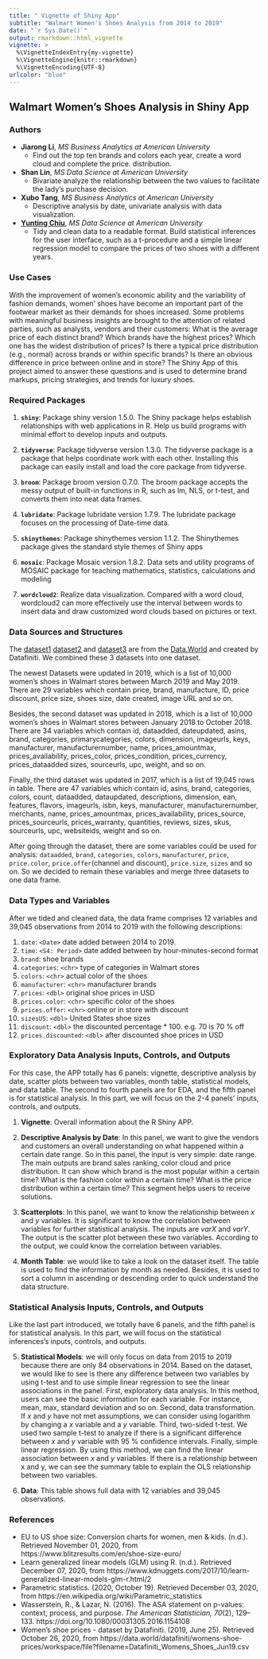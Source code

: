 ```yaml
---
title: " Vignette of Shiny App"
subtitle: "Walmart Women's Shoes Analysis from 2014 to 2019"
date: "`r Sys.Date()`"
output: rmarkdown::html_vignette
vignette: >
  %\VignetteIndexEntry{my-vignette}
  %\VignetteEngine{knitr::rmarkdown}
  %\VignetteEncoding{UTF-8}
urlcolor: "blue"
---
```

## Walmart Women's Shoes Analysis in Shiny App
### Authors
- **Jiarong Li**, *MS Business Analytics at American University*
  + Find out the top ten brands and colors each year, create a word cloud and complete the price. distribution.
  
- **Shan Lin**, *MS Data Science at American University*
  + Bivariate analyze the relationship between the two values to facilitate the lady's purchase decision.
  
- **Xubo Tang**, *MS Business Analytics at American University*
  + Descriptive analysis by date, univariate analysis with data visualization.
  
- [**Yunting Chiu**](http://linkedin.com/in/yuntingchiu), *MS Data Science at American University*
  + Tidy and clean data to a readable format. Build statistical inferences for the user interface, such as a t-procedure and a simple linear regression model to compare the prices of two shoes with a different years.

### Use Cases
With the improvement of women’s economic ability and the variability of fashion demands, women’ shoes have become an important part of the footwear market as their demands for shoes increased. Some problems with meaningful business insights are brought to the attention of related parties, such as analysts, vendors and their customers: What is the average price of each distinct brand? Which brands have the highest prices? Which one has the widest distribution of prices? Is there a typical price distribution (e.g., normal) across brands or within specific brands? Is there an obvious difference in price between online and in store? The Shiny App of this project aimed to answer these questions and is used to determine brand markups, pricing strategies, and trends for luxury shoes.

### Required Packages
1. **`shiny`**: Package shiny version 1.5.0. The Shiny package helps establish relationships with web applications in R. Help us build programs with minimal effort to develop inputs and outputs.

2. **`tidyverse`**: Package tidyverse version 1.3.0. The tidyverse package is a package that helps coordinate work with each other. Installing this package can easily install and load the core package from tidyverse.

3. **`broom`**: Package broom version 0.7.0. The broom package accepts the messy output of built-in functions in R, such as lm, NLS, or t-test, and converts them into neat data frames.

4. **`lubridate`**: Package lubridate version 1.7.9. The lubridate package focuses on the processing of Date-time data.

5. **`shinythemes`**: Package shinythemes version 1.1.2. The Shinythemes package gives the standard style themes of Shiny apps

6. **`mosaic`**: Package Mosaic version 1.8.2. Data sets and utility programs of MOSAIC package for teaching mathematics, statistics, calculations and modeling

7. **`wordcloud2`**: Realize data visualization. Compared with a word cloud, wordcloud2 can more effectively use the interval between words to insert data and draw customized word clouds based on pictures or text.

### Data Sources and Structures
The [dataset1](https://data.world/datafiniti/womens-shoe-prices/workspace/file?filename=Datafiniti_Womens_Shoes_Jun19.csv) [dataset2](https://data.world/datafiniti/womens-shoe-prices/workspace/file?filename=7003_1.csv) and [dataset3](https://data.world/datafiniti/womens-shoe-prices/workspace/file?filename=Datafiniti_Womens_Shoes.csv) are from the [Data.World](https://data.world/) and created by Datafiniti. We combined these 3 datasets into one dataset.

The newest Datasets were updated in 2019, which is a list of 10,000 women's shoes in Walmart stores between March 2019 and May 2019. There are 29 variables which contain price, brand, manufacture, ID, price discount, price size, shoes size, date created, image URL and so on. 

Besides, the second dataset was updated in 2018, which is a list of 10,000 women's shoes in Walmart stores between January 2018 to October 2018. There are 34 variables which contain id, dataadded, dateupdated, asins, brand, categories, primarycategories, colors, dimension, imageurls, keys, manufacturer, manufacturernumber, name, prices_amountmax, prices_availability, prices_color, prices_condition, prices_currency, prices_dataadded sizes, sourceurls, upc, weight, and so on.

Finally, the third dataset was updated in 2017, which is a list of 19,045 rows in table. There are 47 variables which contain id, asins, brand, categories, colors, count, dataadded, dataupdated, descriptions, dimension, ean, features, flavors, imageurls, isbn, keys, manufacturer, manufacturernumber, merchants, name, prices_amountmax, prices_availability, prices_source, prices_sourceurls, prices_warranty, quantities, reviews, sizes, skus, sourceurls, upc, websiteids, weight and so on.

After going through the dataset, there are some variables could be used for analysis: `dataadded`, `brand`, `categories`, `colors`, `manufacturer`, `price`, `price.color`, `price.offer`(channel and discount), `price.size`, `sizes` and so on. So we decided to remain these variables and merge three datasets to one data frame.

### Data Types and Variables
After we tided and cleaned data, the data frame comprises 12 variables and 39,045 observations from 2014 to 2019 with the following descriptions:

1. `date`: `<Date>` date added between 2014 to 2019.
2. `time`: `<S4: Period>` date added between by hour-minutes-second format
3. `brand`: shoe brands
4. `categories`: `<chr>` type of categories in Walmart stores
5. `colors`: `<chr>` actual color of the shoes
6. `manufacturer`: `<chr>` manufacturer brands
7. `prices`: `<dbl>` original shoe prices in USD
8. `prices.color`: `<chr>` specific color of the shoes
9. `prices.offer`: `<chr>` online or in store with discount
10. `sizesUS`: `<dbl>` United States shoe sizes
11. `discount`: `<dbl>` the discounted percentage * 100. e.g. 70 is 70 % off
12. `prices.discounted`: `<dbl>` after discounted shoe prices in USD

### Exploratory Data Analysis Inputs, Controls, and Outputs
For this case, the APP totally has 6 panels: vignette, descriptive analysis by date, scatter plots between two variables, month table, statistical models, and data table. The second to fourth panels are for EDA, and the fifth panel is for statistical analysis. In this part, we will focus on the 2-4 panels' inputs, controls, and outputs.

1. **Vignette**: Overall information about the R Shiny APP.

2. **Descriptive Analysis by Date**: In this panel, we want to give the vendors and customers an overall understanding on what happened within a certain date range. So in this panel, the input is very simple: date range. The main outputs are brand sales ranking, color cloud and price distribution. It can show which brand is the most popular within a certain time? What is the fashion color within a certain time? What is the price distribution within a certain time? This segment helps users to receive solutions.

3. **Scatterplots**: In this panel, we want to know the relationship between *x* and *y* variables. It is significant to know the correlation between variables for further statistical analysis. The inputs are *varX* and *varY*. The output is the scatter plot between these two variables. According to the output, we could know the correlation between variables.

4. **Month Table**: we would like to take a look on the dataset itself. The table is used to find the information by month as needed. Besides, it is used to sort a column in ascending or descending order to quick understand the data structure.

### Statistical Analysis Inputs, Controls, and Outputs

Like the last part introduced, we totally have 6 panels, and the fifth panel is for statistical analysis. In this part, we will focus on the statistical inferences's inputs, controls, and outputs. 

5. **Statistical Models**: we will only focus on data from 2015 to 2019 because there are only 84 observations in 2014. Based on the dataset, we would like to see is there any difference between two variables by using t-test and to use simple linear regression to see the linear associations in the panel. First, exploratory data analysis. In this method, users can see the basic information for each variable. For instance, mean, max, standard deviation and so on. Second, data transformation. If *x* and *y* have not met assumptions, we can consider using logarithm by changing a *x* variable and a *y* variable. Third, two-sided t-test. We used two sample t-test to analyze if there is a significant difference between *x* and *y* variable with 95 % confidence intervals. Finally, simple linear regression. By using this method, we can find the linear association between *x* and *y* variables. If there is a relationship between x and y, we can see the summary table to explain the OLS relationship between two variables.

6. **Data**: This table shows full data with 12 variables and 39,045 observations.

### References 
- EU to US shoe size: Conversion charts for women, men &amp; kids. (n.d.). Retrieved November 01, 2020, from https://www.blitzresults.com/en/shoe-size-euro/
- Learn generalized linear models (GLM) using R. (n.d.). Retrieved December 07, 2020, from https://www.kdnuggets.com/2017/10/learn-generalized-linear-models-glm-r.html/2
- Parametric statistics. (2020, October 19). Retrieved December 03, 2020, from https://en.wikipedia.org/wiki/Parametric_statistics
- Wasserstein, R., & Lazar, N. (2016). The ASA statement on p-values: context, process, and purpose. *The American Statistician, 70*(2), 129–133. https://doi.org/10.1080/00031305.2016.1154108
- Women's shoe prices - dataset by Datafiniti. (2019, June 25). Retrieved October 26, 2020, from https://data.world/datafiniti/womens-shoe-prices/workspace/file?filename=Datafiniti_Womens_Shoes_Jun19.csv
